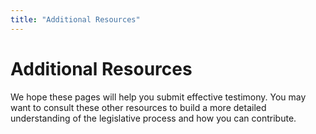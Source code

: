 ```yaml
---
title: "Additional Resources"
---
```


# Additional Resources

<Intro>
  We hope these pages will help you submit effective testimony. You may want to
  consult these other resources to build a more detailed understanding of the
  legislative process and how you can contribute.
</Intro>
